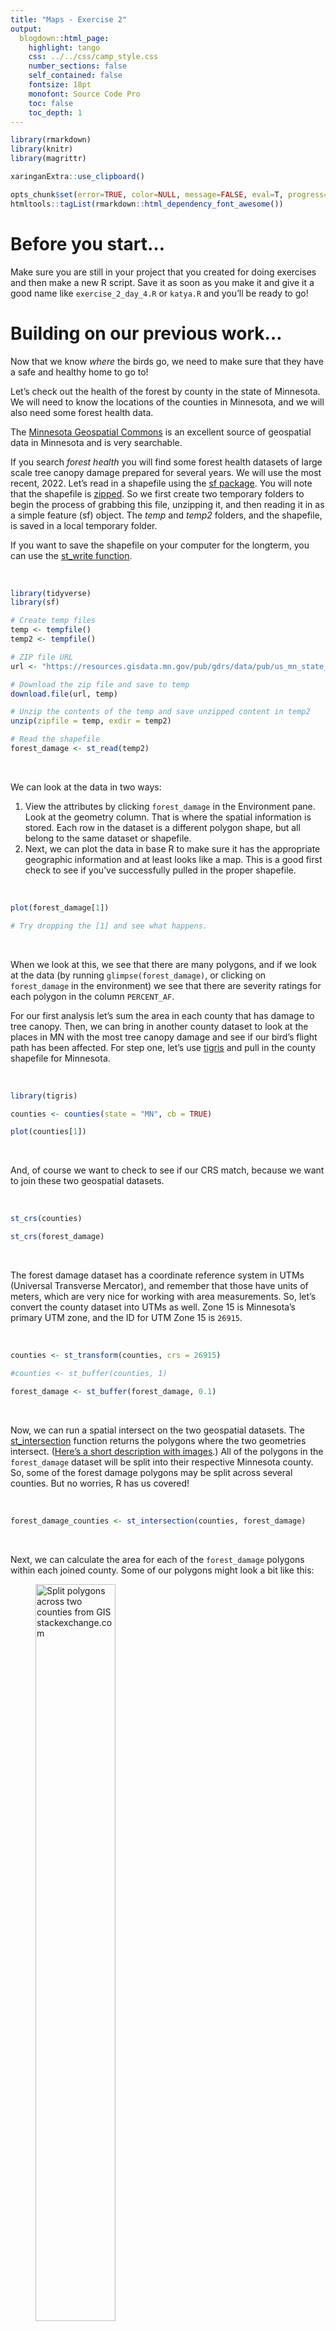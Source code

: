 ```yaml
---
title: "Maps - Exercise 2"
output: 
  blogdown::html_page: 
    highlight: tango
    css: ../../css/camp_style.css
    number_sections: false
    self_contained: false
    fontsize: 18pt
    monofont: Source Code Pro
    toc: false
    toc_depth: 1
---
```


<link rel="stylesheet" 
href="https://cdnjs.cloudflare.com/ajax/libs/font-awesome/6.4.2/css/all.min.css">


```r
library(rmarkdown)
library(knitr)
library(magrittr)

xaringanExtra::use_clipboard()

opts_chunk$set(error=TRUE, color=NULL, message=FALSE, eval=T, progress=F)
htmltools::tagList(rmarkdown::html_dependency_font_awesome())
```


# Before you start...

Make sure you are still in your project that you created for doing exercises and then make a new R script. Save it as soon as you make it and give it a good name like `exercise_2_day_4.R` or `katya.R` and you'll be ready to go!


# Building on our previous work...

Now that we know *where* the birds go, we need to make sure that they have a safe and healthy home to go to!

Let's check out the health of the forest by county in the state of Minnesota. We will need to know the locations of the counties in Minnesota, and we will also need some forest health data.

The [Minnesota Geospatial Commons]("https://gisdata.mn.gov") is an excellent source of geospatial data in Minnesota and is very searchable.

If you search *forest health* you will find some forest health datasets of large scale tree canopy damage prepared for several years. We will use the most recent, 2022. Let's read in a shapefile using the [sf package](https://r-spatial.github.io/sf/). You will note that the shapefile is [zipped](https://en.wikipedia.org/wiki/ZIP_(file_format)). So we first create two temporary folders to begin the process of grabbing this file, unzipping it, and then reading it in as a simple feature (sf) object. The *temp* and *temp2* folders, and the shapefile, is saved in a local temporary folder. 

If you want to save the shapefile on your computer for the longterm, you can use the [st_write function](https://r-spatial.github.io/sf/reference/st_write.html).

<br>

```r
library(tidyverse)
library(sf)

# Create temp files
temp <- tempfile()
temp2 <- tempfile()

# ZIP file URL
url <- "https://resources.gisdata.mn.gov/pub/gdrs/data/pub/us_mn_state_dnr/env_forest_health_survey_2022/shp_env_forest_health_survey_2022.zip"

# Download the zip file and save to temp 
download.file(url, temp)

# Unzip the contents of the temp and save unzipped content in temp2
unzip(zipfile = temp, exdir = temp2)

# Read the shapefile
forest_damage <- st_read(temp2)
```

<br>

We can look at the data in two ways: 

1. View the attributes by clicking `forest_damage` in the Environment pane. Look at the geometry column. That is where the spatial information is stored. Each row in the dataset is a different polygon shape, but all belong to the same dataset or shapefile.
1. Next, we can plot the data in base R to make sure it has the appropriate geographic information and at least looks like a map. This is a good first check to see if you've successfully pulled in the proper shapefile.

<br>

```r
plot(forest_damage[1]) 

# Try dropping the [1] and see what happens.
```

<br>

When we look at this, we see that there are many polygons, and if we look at the data (by running `glimpse(forest_damage)`, or clicking on `forest_damage` in the environment) we see that there are severity ratings for each polygon in the column `PERCENT_AF`. 

For our first analysis let's sum the area in each county that has damage to tree canopy. Then, we can bring in another county dataset to look at the places in MN with the most tree canopy damage and see if our bird's flight path has been affected. For step one, let's use [tigris](https://cran.r-project.org/web/packages/tigris/readme/README.html) and pull in the county shapefile for Minnesota.

<br>

```r
library(tigris)

counties <- counties(state = "MN", cb = TRUE)
```

```r
plot(counties[1])
```

<br>

And, of course we want to check to see if our CRS match, because we want to join these two geospatial datasets.

<br>

```r
st_crs(counties)

st_crs(forest_damage)
```

<br>

The forest damage dataset has a coordinate reference system in UTMs (Universal Transverse Mercator), and remember that those have units of meters, which are very nice for working with area measurements. So, let's convert the county dataset into UTMs as well. Zone 15 is Minnesota's primary UTM zone, and the ID for UTM Zone 15 is `26915`. 

<br>

```r
counties <- st_transform(counties, crs = 26915)
```


```r
#counties <- st_buffer(counties, 1)

forest_damage <- st_buffer(forest_damage, 0.1)
```

<br>

Now, we can run a spatial intersect on the two geospatial datasets. The [st_intersection](https://r-spatial.github.io/sf/reference/geos_binary_ops.html) function returns the polygons where the two geometries intersect. ([Here's a short description with images](https://stackoverflow.com/questions/62442150/why-use-st-intersection-rather-than-st-intersects).) All of the polygons in the `forest_damage` dataset will be split into their respective Minnesota county. So, some of the forest damage polygons may be split across several counties. But no worries, R has us covered!

<br>

```r
forest_damage_counties <- st_intersection(counties, forest_damage)
```

<br>

Next, we can calculate the area for each of the `forest_damage` polygons within each joined county. Some of our polygons might look a bit like this:

![Split polygons across two counties from GIS stackexchange.com](https://i.stack.imgur.com/vLlAZ.jpg){width=55%}

<br>

```r
forest_damage_counties <- forest_damage_counties %>%
                          mutate(damage_area = st_area(geometry))

```

<br>

Now, we are going to sum the areas with tree canopy tree data within each county, returning the following information: the total area in the polygon and the name of the County. We no longer need each individual polygon geometry, so we set the geometry of the dataset to NULL.

<br>

```r
forest_damage_counties <- st_set_geometry(forest_damage_counties, NULL)
```

<br>

<div class="quiz">

### <i class="fas fa-cookie-bite" style="color: gray;"></i> Sum up the damaged areas {-}
```r
source("../../insert_tabs.R")

tabs <- c("group_by and summarize", "Show hint", "Show code")

content <- c(Exercise = '<h4> We are going to sum the damaged areas within each county, returning the following information: the total area in the polygon and the name of the County. Call the summarized data `forest_damage_total`. </h4>

<br>',

show_hint = 'code_start

forest_damage_total <- forest_damage_counties %>%
  group_by(______) %>%
  summarise(total_damaged_area = __________)
  
  code_end',

show_code = 'code_start

forest_damage_total <- forest_damage_counties %>%
  group_by(NAME) %>%
  summarise(total_damaged_area = sum(damage_area, na.rm = T))
  
code_end')

tab_html <- add_tabs(tabs, content)

cat(paste0(tab_html, collapse = "\n"))
```
</div>

```r
forest_damage_total <- forest_damage_counties %>%
  group_by(NAME) %>%
  summarise(total_damaged_area = sum(damage_area, na.rm = T))
```

<br>

Now we need to join the summed forest damage data to the county spatial data so that we have the information we need to present the data as a map. We use `left_join` below to add the forest damage totals to the counties polygon data based on the `NAME` of the county. We'll cover joins in great detail next session, but this is a good preview. 

<br>

```r
counties_forest_damage <- left_join(counties, forest_damage_total, by = "NAME")
```

<br>

Now, we replace all missing values with zeroes. You always want to think a bit before replacing NULLs with zeroes. In this case, we have some information to justify that the missing values are where there was no forest canopy damage and so the forest canopy damage area would be zero (based on the reports used in this dataset). 

Sometimes a NULL means there is no information, which means that you don't know what the value is and you do not have adequate information for replacements.

<br>

```r
counties_forest_damage <- counties_forest_damage %>%
  mutate(total_damaged_area = replace_na(total_damaged_area, 0))
```

<br>

Finally we get to make a map. Remember, data prep is more than half the battle!

<br>

<div class="quiz">

### <i class="fas fa-cookie-bite" style="color: gray;"></i> Map it out {-}
```r
source("../../insert_tabs.R")

tabs <- c("Map using `ggplot`", "Show hint", "Show code")

content <- c(Exercise = '<h4> Make a map using `ggplot` and `geom_sf`. Remember to add good plot elements like titles and colors. Fun colors are very important. </h4>

<br>',

show_hint = '
What should you add to make this a more complete plot?
<br>

code_start

ggplot(data = ________, aes(fill = total_damaged_area)) +
  geom_sf()
  
  code_end',

show_code = 'code_start

ggplot(data = counties_forest_damage, aes(fill = total_damaged_area)) +
  geom_sf()+
  labs(title = "Total forest canopy area damage",
       subtitle = "Minnesota counties",
       x = "Longitude",
       y = "Latitude",
       caption = "Source: 2022 MN DNR Forest Health Survey") +
  scale_fill_viridis_c(name = "Total Damaged Area") +
  theme_minimal()
  
code_end')

tab_html <- add_tabs(tabs, content)

cat(paste0(tab_html, collapse = "\n"))
```
</div>

<br>

Our bird originated in St. Paul, MN and it looks like there wasn't a lot of damaged forest canopy in Ramsey county. Of course, to get a better look we could make a map of just the SE states, but that will have to wait.

**Happy spatial analysis friends!**


<br>

<i class="fa fa-cookie-bite"></i> 
<i class="fa fa-robot"></i> 
<i class="fa fa-cookie-bite"></i> 
